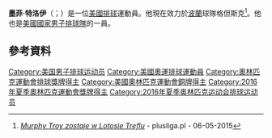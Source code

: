 '''墨菲·特洛伊'''（{{lang-en|Murphy Troy}}；{{bd|1989年|5月31日}}）是一位[[美國|美國]][[排球|排球]]運動員。他現在效力於[[波蘭|波蘭]]球隊格但斯克<ref>[http://www.plusliga.pl/news/id/11203 ''Murphy Troy zostaje w Lotosie Treflu''] {{Wayback|url=http://www.plusliga.pl/news/id/11203 |date=20170812211741 }} - plusliga.pl - 06-05-2015</ref>。他也是[[美國國家男子排球隊|美國國家男子排球隊]]的一員。
==參考資料== 
<references />

{{DEFAULTSORT: Troy, Murphy}}
[[Category:美国男子排球运动员|Category:美国男子排球运动员]]
[[Category:美國奧運排球運動員|Category:美國奧運排球運動員]]
[[Category:奧林匹克運動會排球獎牌得主|Category:奧林匹克運動會排球獎牌得主]]
[[Category:美國奧林匹克運動會銅牌得主|Category:美國奧林匹克運動會銅牌得主]]
[[Category:2016年夏季奧林匹克運動會獎牌得主|Category:2016年夏季奧林匹克運動會獎牌得主]]
[[Category:2016年夏季奥林匹克运动会排球运动员|Category:2016年夏季奥林匹克运动会排球运动员]]